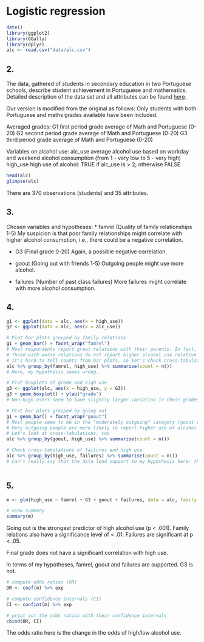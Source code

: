 # Logistic regression



```r
date()
library(ggplot2)
library(GGally)
library(dplyr)
alc <- read.csv("data/alc.csv")

```

## 2. 
The data, gathered of students in secondary education in two Portuguese schools, describe student achievement in Portuguese and mathematics. Detailed description of the data set and all attributes can be found [here](https://archive.ics.uci.edu/ml/datasets/Student+Performance). 

Our version is modified from the original as follows:
Only students with both Portuguese and maths grades available have been included.

Averaged grades:
G1 first period grade average of Math and Portuguese (0-20)
G2 second period grade average of Math and Portuguese (0-20)
G3 third period grade average of Math and Portuguese (0-20)

Variables on alcohol use:
alc_use average alcohol use based on workday and weekend alcohol consumption (from 1 - very low to 5 - very high)
high_use high use of alcohol: TRUE if alc_use is > 2; otherwise FALSE


```r

head(alc)
glimpse(alc)

```
There are 370 observations (students) and 35 attributes.

## 3. 
Chosen variables and hypotheses:
* famrel (Quality of family relationships 1-5)
My suspicion is that poor family relationships might correlate with higher alcohol consumption, i.e., there could be a negative correlation.

* G3 (Final grade 0-20)
Again, a possible negative correlation.

* goout (Going out with friends 1-5)
Outgoing people might use more alcohol. 

* failures (Number of past class failures)
More failures might correlate with more alcohol consumption.

## 4. 
```r

g1 <- ggplot(data = alc, aes(x = high_use))
g2 <- ggplot(data = alc, aes(x = alc_use))

# Plot bar plots grouped by family relations
g1 + geom_bar() + facet_wrap("famrel")
# Most respondents report great relations with their parents. In fact, there are very few respondents who report worse relations (famrel <=2) to begin with.
# Those with worse relations do not report higher alcohol use relative to those with better relations. 
# It's hard to tell counts from bar plots, so let's check cross-tabulations
alc %>% group_by(famrel, high_use) %>% summarise(count = n())
# Here, my hypothesis seems wrong.

# Plot boxplots of grade and high use
g3 <- ggplot(alc, aes(x = high_use, y = G3))
g3 + geom_boxplot() + ylab("grade")
# Non-high users seem to have slightly larger variation in their grades, and indeed better grades. There are some outliers among high users in both ends, though.

# Plot bar plots grouped by going out
g1 + geom_bar() + facet_wrap("goout")
# Most people seem to be in the "moderately outgoing" category (goout value at 3).
# Very outgoing people are more likely to report higher use of alcohol than lower use of alcohol, which lends support to my hypothesis. 
# Let's look at cross-tabulations, too
alc %>% group_by(goout, high_use) %>% summarise(count = n())

# Check cross-tabulations of failures and high use
alc %>% group_by(high_use, failures) %>% summarise(count = n())
# Can't really say that the data lend support to my hypothesis here: there are very few failures in total and they seem to be somewhat evenly distributed between high and non-high users. However, considering the proportions of high vs. non-high users, there are proportionally considerably more non-high users with zero failures.



```

## 5. 

```r

m <- glm(high_use ~ famrel + G3 + goout + failures, data = alc, family = "binomial")

# view summary
summary(m)

```
Going out is the strongest predictor of high alcohol use (p < .001). Family relations also have a significance level of < .01. Failures are significant at p < .05. 

Final grade does not have a significant correlation with high use. 

In terms of my hypotheses, famrel, goout and failures are supported. G3 is not.

```r
# compute odds ratios (OR)
OR <- coef(m) %>% exp

# compute confidence intervals (CI)
CI <- confint(m) %>% exp

# print out the odds ratios with their confidence intervals
cbind(OR, CI)

```
The odds ratio here is the change in the odds of high/low alcohol use. 


